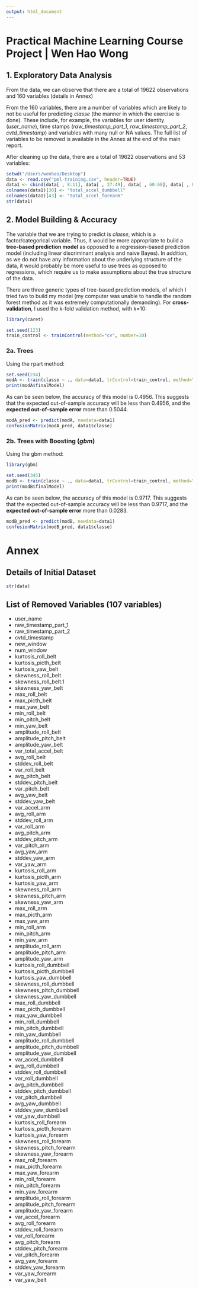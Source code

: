 ```yaml
---
output: html_document
---
```


# Practical Machine Learning Course Project | Wen Hao Wong

## 1. Exploratory Data Analysis

From the data, we can observe that there are a total of 19622 observations and 160 variables (details in Annex)

From the 160 variables, there are a number of variables which are likely to not be useful for predicting *classe* (the manner in which the exercise is done). These include, for example, the variables for user identity (*user_name*), time stamps (*raw_timestamp_part_1*, *raw_timestamp_part_2*, *cvtd_timestamp*) and variables with many null or NA values. The full list of variables to be removed is available in the Annex at the end of the main report.

After cleaning up the data, there are a total of 19622 observations and 53 variables:

```r
setwd("/Users/wenhao/Desktop")
data <- read.csv("pml-training.csv", header=TRUE)
data1 <- cbind(data[ , 8:11], data[ , 37:49], data[ , 60:68], data[ , 84:86], data[ , 102], data[ , 113:124], data[ , 140], data[ , 151:160])
colnames(data1)[30] <- "total_accel_dumbbell"
colnames(data1)[43] <- "total_accel_forearm"
str(data1)
```

## 2. Model Building & Accuracy

The variable that we are trying to predict is *classe*, which is a factor/categorical variable. Thus, it would be more appropriate to build a **tree-based prediction model** as opposed to a regression-based prediction model (including linear discriminant analysis and naive Bayes). In addition, as we do not have any information about the underlying structure of the data, it would probably be more useful to use trees as opposed to regressions, which require us to make assumptions about the true structure of the data.

There are three generic types of tree-based prediction models, of which I tried two to build my model (my computer was unable to handle the random forest method as it was extremely computationally demanding). For **cross-validation**, I used the k-fold validation method, with k=10:

```r
library(caret)
```
```r
set.seed(123)
train_control <- trainControl(method="cv", number=10)
```

### 2a. Trees

Using the rpart method:

```r
set.seed(234)
modA <- train(classe ~ ., data=data1, trControl=train_control, method="rpart")
print(modA$finalModel)
```

As can be seen below, the accuracy of this model is 0.4956. This suggests that the expected out-of-sample accuracy will be less than 0.4956, and the **expected out-of-sample error** more than 0.5044.

```r
modA_pred <- predict(modA, newdata=data1)
confusionMatrix(modA_pred, data1$classe)
```

### 2b. Trees with Boosting (*gbm*)

Using the gbm method:

```r
library(gbm)
```
```r
set.seed(345)
modB <- train(classe ~ ., data=data1, trControl=train_control, method="gbm", verbose=FALSE)
print(modB$finalModel)
```

As can be seen below, the accuracy of this model is 0.9717. This suggests that the expected out-of-sample accuracy will be less than 0.9717, and the **expected out-of-sample error** more than 0.0283.

```r
modB_pred <- predict(modB, newdata=data1)
confusionMatrix(modB_pred, data1$classe)
```

# Annex

## Details of Initial Dataset

```r
str(data)
```

## List of Removed Variables (107 variables)

* user_name
* raw_timestamp_part_1
* raw_timestamp_part_2
* cvtd_timestamp
* new_window
* num_window
* kurtosis_roll_belt
* kurtosis_picth_belt
* kurtosis_yaw_belt
* skewness_roll_belt
* skewness_roll_belt.1
* skewness_yaw_belt
* max_roll_belt
* max_picth_belt
* max_yaw_belt
* min_roll_belt
* min_pitch_belt
* min_yaw_belt
* amplitude_roll_belt
* amplitude_pitch_belt
* amplitude_yaw_belt
* var_total_accel_belt
* avg_roll_belt
* stddev_roll_belt
* var_roll_belt
* avg_pitch_belt
* stddev_pitch_belt
* var_pitch_belt
* avg_yaw_belt
* stddev_yaw_belt
* var_accel_arm
* avg_roll_arm
* stddev_roll_arm
* var_roll_arm
* avg_pitch_arm
* stddev_pitch_arm
* var_pitch_arm
* avg_yaw_arm
* stddev_yaw_arm
* var_yaw_arm
* kurtosis_roll_arm
* kurtosis_picth_arm
* kurtosis_yaw_arm
* skewness_roll_arm
* skewness_pitch_arm
* skewness_yaw_arm
* max_roll_arm
* max_picth_arm
* max_yaw_arm
* min_roll_arm
* min_pitch_arm
* min_yaw_arm
* amplitude_roll_arm
* amplitude_pitch_arm
* amplitude_yaw_arm
* kurtosis_roll_dumbbell
* kurtosis_picth_dumbbell
* kurtosis_yaw_dumbbell
* skewness_roll_dumbbell
* skewness_pitch_dumbbell
* skewness_yaw_dumbbell
* max_roll_dumbbell
* max_picth_dumbbell
* max_yaw_dumbbell
* min_roll_dumbbell
* min_pitch_dumbbell
* min_yaw_dumbbell
* amplitude_roll_dumbbell
* amplitude_pitch_dumbbell
* amplitude_yaw_dumbbell
* var_accel_dumbbell
* avg_roll_dumbbell
* stddev_roll_dumbbell
* var_roll_dumbbell
* avg_pitch_dumbbell
* stddev_pitch_dumbbell
* var_pitch_dumbbell
* avg_yaw_dumbbell
* stddev_yaw_dumbbell
* var_yaw_dumbbell
* kurtosis_roll_forearm
* kurtosis_picth_forearm
* kurtosis_yaw_forearm
* skewness_roll_forearm
* skewness_pitch_forearm
* skewness_yaw_forearm
* max_roll_forearm
* max_picth_forearm
* max_yaw_forearm
* min_roll_forearm
* min_pitch_forearm
* min_yaw_forearm
* amplitude_roll_forearm
* amplitude_pitch_forearm
* amplitude_yaw_forearm
* var_accel_forearm
* avg_roll_forearm
* stddev_roll_forearm
* var_roll_forearm
* avg_pitch_forearm
* stddev_pitch_forearm
* var_pitch_forearm
* avg_yaw_forearm
* stddev_yaw_forearm
* var_yaw_forearm
* var_yaw_belt